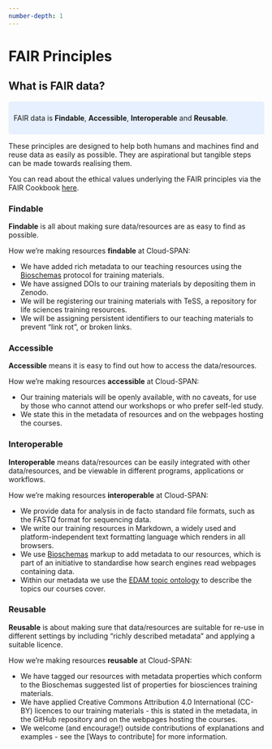 ```yaml
---
number-depth: 1
---
```


# FAIR Principles {#fair-principles}

## What is FAIR data?
<style>
div.blue { background-color:#e6f0ff; border-radius: 5px; padding: 10px;}
</style>
<div class = "blue">
FAIR data is **Findable**, **Accessible**, **Interoperable** and **Reusable**.
</div>
These principles are designed to help both humans and machines find and reuse data as easily as possible. They are aspirational but tangible steps can be made towards realising them.

You can read about the ethical values underlying the FAIR principles via the FAIR Cookbook [here](https://fairplus.github.io/the-fair-cookbook/content/recipes/introduction/FAIRplus-values.html).

### Findable {-}
**Findable** is all about making sure data/resources are as easy to find as possible.

How we're making resources **findable** at Cloud-SPAN:

- We have added rich metadata to our teaching resources using the [Bioschemas](https://bioschemas.org/) protocol for training materials.
- We have assigned DOIs to our training materials by depositing them in Zenodo.
- We will be registering our training materials with TeSS, a repository for life sciences training resources.
- We will be assigning persistent identifiers to our teaching materials to prevent "link rot", or broken links.

### Accessible {-}
**Accessible** means it is easy to find out how to access the data/resources.

How we're making resources **accessible** at Cloud-SPAN:

- Our training materials will be openly available, with no caveats, for use by those who cannot attend our workshops or who prefer self-led study.
- We state this in the metadata of resources and on the webpages hosting the courses.

### Interoperable {-}
**Interoperable** means data/resources can be easily integrated with other data/resources, and be viewable in different programs, applications or workflows.

How we're making resources **interoperable** at Cloud-SPAN:

- We provide data for analysis in de facto standard file formats, such as the FASTQ format for sequencing data.
- We write our training resources in Markdown, a widely used and platform-independent text formatting language which renders in all browsers.
- We use [Bioschemas](https://bioschemas.org/profiles/TrainingMaterial/0.9-DRAFT-2020_12_08) markup to add metadata to our resources, which is part of an initiative to standardise how search engines read webpages containing data.
- Within our metadata we use the [EDAM topic ontology](http://edamontology.org/page) to describe the topics our courses cover.

### Reusable {-}
**Reusable** is about making sure that data/resources are suitable for re-use in different settings by including "richly described metadata" and applying a suitable licence.

How we're making resources **reusable** at Cloud-SPAN:

- We have tagged our resources with metadata properties which conform to the Bioschemas suggested list of properties for biosciences training materials.
- We have applied Creative Commons Attribution 4.0 International (CC-BY) licences to our training materials - this is stated in the metadata, in the GitHub repository and on the webpages hosting the courses.
- We welcome (and encourage!) outside contributions of explanations and examples - see the [Ways to contribute] for more information.
